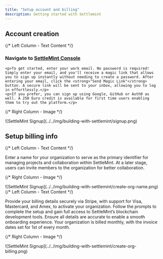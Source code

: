 ```yaml
---
title: "Setup account and billing"
description: Getting started with Settlemint
---
```



## Account creation
<div className="grid grid-cols-2 gap-4 items-start">
  {/* Left Column - Text Content */}
  <div>
    <h3>
      Navigate to <a href="https://console.settlemint.com/" target="_blank" rel="noopener noreferrer">SettleMint Console</a>
    </h3>

    <p>To get started, enter your work email. No password is required! Simply enter your email, and you'll receive a magic link that allows you to sign up instantly without needing to create a password. After entering your email, click the <strong>"Send Magic Link"</strong> button. A secure link will be sent to your inbox, allowing you to log in effortlessly.</p>
    <p>If you prefer, you can sign up using Google, GitHub or Auth0 as well. A 250 Euro credit is available for first time users enabling them to try out the platform.</p>
  </div>

  {/* Right Column - Image */}
  <div>
    ![SettleMint Signup](../../img/building-with-settlemint/signup.png)
  </div>
</div>

## Setup billing info

<div className="grid grid-cols-2 gap-4 items-start">
  {/* Left Column - Text Content */}
  <div className="flex flex-col justify-start pt-2">
  <p>Enter a name for your organization to serve as the primary identifier for managing projects and collaboration within SettleMint. At a later stage, users can invite members to the organization for better collaboration.</p>
  </div>

  {/* Right Column - Image */}
  <div>
    ![SettleMint Signup](../../img/building-with-settlemint/create-org-name.png)
  </div>
</div>


<div className="grid grid-cols-2 gap-4 items-start">
  {/* Left Column - Text Content */}
  <div className="flex flex-col justify-start pt-2">
  <p>Provide your billing details securely via Stripe, with support for Visa, Mastercard, and Amex, to activate your organization. Follow the prompts to complete the setup and gain full access to SettleMint’s blockchain development tools. Ensure all details are accurate to enable a smooth onboarding experience. Your organization is billed monthly, with the invoice dates set for 1st of every month.</p>
  </div>

  {/* Right Column - Image */}
  <div>
    ![SettleMint Signup](../../img/building-with-settlemint/create-org-billing.png)
  </div>
</div>

